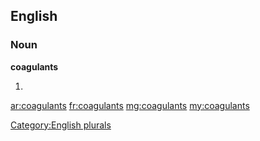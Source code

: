 ==English==

===Noun===
'''coagulants'''

# {{plural of|[[coagulant]]}}

[[Category:English plurals]]

[[ar:coagulants]]
[[fr:coagulants]]
[[mg:coagulants]]
[[my:coagulants]]